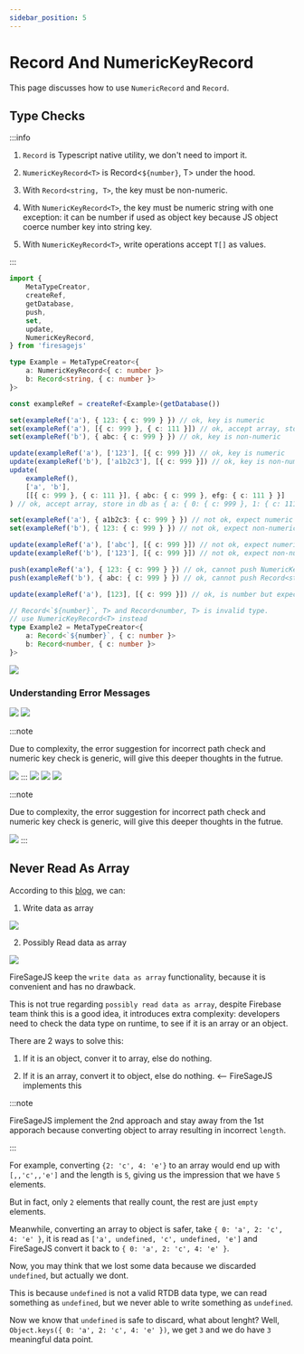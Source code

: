 ```yaml
---
sidebar_position: 5
---
```


# Record And NumericKeyRecord

This page discusses how to use `NumericRecord` and `Record`.


## Type Checks

:::info

1. `Record` is Typescript native utility, we don't need to import it.

2. `NumericKeyRecord<T>` is Record<`${number}`, T> under the hood.

3. With `Record<string, T>`, the key must be non-numeric.

4. With `NumericKeyRecord<T>`, the key must be numeric string with one exception: it can be number if used as object key because JS object coerce number key into string key.

5. With `NumericKeyRecord<T>`, write operations accept `T[]` as values.

:::

```ts
import {
	MetaTypeCreator,
	createRef,
	getDatabase,
	push,
	set,
	update,
	NumericKeyRecord,
} from 'firesagejs'

type Example = MetaTypeCreator<{
	a: NumericKeyRecord<{ c: number }>
	b: Record<string, { c: number }>
}>

const exampleRef = createRef<Example>(getDatabase())

set(exampleRef('a'), { 123: { c: 999 } }) // ok, key is numeric
set(exampleRef('a'), [{ c: 999 }, { c: 111 }]) // ok, accept array, store in db as { 0:{ c: 999 }, 1:{ c: 111 } }
set(exampleRef('b'), { abc: { c: 999 } }) // ok, key is non-numeric

update(exampleRef('a'), ['123'], [{ c: 999 }]) // ok, key is numeric
update(exampleRef('b'), ['a1b2c3'], [{ c: 999 }]) // ok, key is non-numeric
update(
	exampleRef(),
	['a', 'b'],
	[[{ c: 999 }, { c: 111 }], { abc: { c: 999 }, efg: { c: 111 } }]
) // ok, accept array, store in db as { a: { 0: { c: 999 }, 1: { c: 111 } }, b: { abc: { c: 999 }, efg: { c: 111 } }

set(exampleRef('a'), { a1b2c3: { c: 999 } }) // not ok, expect numeric key
set(exampleRef('b'), { 123: { c: 999 } }) // not ok, expect non-numeric key

update(exampleRef('a'), ['abc'], [{ c: 999 }]) // not ok, expect numeric key
update(exampleRef('b'), ['123'], [{ c: 999 }]) // not ok, expect non-numeric key

push(exampleRef('a'), { 123: { c: 999 } }) // ok, cannot push NumericKeyRecord<T>
push(exampleRef('b'), { abc: { c: 999 } }) // ok, cannot push Record<string, T>

update(exampleRef('a'), [123], [{ c: 999 }]) // ok, is number but expect numeric string

// Record<`${number}`, T> and Record<number, T> is invalid type.
// use NumericKeyRecord<T> instead
type Example2 = MetaTypeCreator<{
	a: Record<`${number}`, { c: number }>
	b: Record<number, { c: number }>
}>
```

<Image
	src="/firesage/numeric1.png"
	text="how to use `NumericRecord` and `Record"
/>

### Understanding Error Messages

<Image src="/firesage/numeric2.png" text="expect numeric key" />

<Image src="/firesage/numeric3.png" text="expect non-numeric key" />

:::note

Due to complexity, the error suggestion for incorrect path check and numeric key check is generic,
will give this deeper thoughts in the futrue.

<Image src="/firesage/numeric4.png" text="expect numeric key" />
:::

<Image src="/firesage/numeric5.png" text="expect non-numeric key" />

<Image src="/firesage/numeric6.png" text="cannot push NumericKeyRecord<T>" />

<Image src="/firesage/numeric7.png" text="cannot push Record<string, T>" />

:::note

Due to complexity, the error suggestion for incorrect path check and numeric key check is generic,
will give this deeper thoughts in the futrue.

<Image
	src="/firesage/numeric8.png"
	text="received number but expect numeric string"
/>
:::

## Never Read As Array

According to this [blog](https://firebase.blog/posts/2014/04/best-practices-arrays-in-firebase), we can:

1. Write data as array

<Image src="/firesage/numeric9.png" text="store data as array" />

2. Possibly Read data as array

<Image src="/firesage/numeric10.png" text="possibly read data as array" />

FireSageJS keep the `write data as array` functionality, because it is convenient and has no drawback.

This is not true regarding `possibly read data as array`, despite Firebase team think this is a good idea, it introduces extra complexity: developers need to check the data type on runtime, to see if it is an array or an object.

There are 2 ways to solve this:

1. If it is an object, conver it to array, else do nothing.

2. If it is an array, convert it to object, else do nothing. <-- FireSageJS implements this

:::note

FireSageJS implement the 2nd approach and stay away from the 1st apporach because converting object to array resulting in incorrect `length`.

:::

For example, converting `{2: 'c', 4: 'e'}` to an array would end up with `[,,'c',,'e']` and the length is `5`, giving us the impression that we have `5` elements.

But in fact, only `2` elements that really count, the rest are just `empty` elements.

Meanwhile, converting an array to object is safer, take `{ 0: 'a', 2: 'c', 4: 'e' }`, it is read as `['a', undefined, 'c', undefined, 'e']` and FireSageJS convert it back to `{ 0: 'a', 2: 'c', 4: 'e' }`.

Now, you may think that we lost some data because we discarded `undefined`, but actually we dont.

This is because `undefined` is not a valid RTDB data type, we can read something as `undefined`, but we never able to write something as `undefined`.

Now we know that `undefined` is safe to discard, what about lenght? Well, `Object.keys({ 0: 'a', 2: 'c', 4: 'e' })`, we get `3` and we do have `3` meaningful data point.
